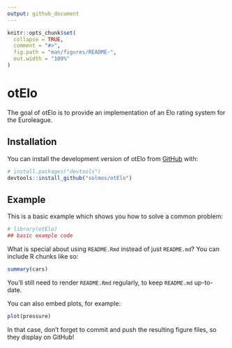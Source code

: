 ```yaml
---
output: github_document
---
```


<!-- README.md is generated from README.Rmd. Please edit that file -->

```r
knitr::opts_chunk$set(
  collapse = TRUE,
  comment = "#>",
  fig.path = "man/figures/README-",
  out.width = "100%"
)
```
# otElo

<!-- badges: start -->
<!-- badges: end -->

The goal of otElo is to provide an implementation of an Elo rating system for the Euroleague.

## Installation

You can install the development version of otElo from [GitHub](https://github.com/) with:

``` r
# install.packages("devtools")
devtools::install_github("solmos/otElo")
```
## Example

This is a basic example which shows you how to solve a common problem:

```r
# library(otElo)
## basic example code
```

What is special about using `README.Rmd` instead of just `README.md`? You can include R chunks like so:

```r
summary(cars)
```

You'll still need to render `README.Rmd` regularly, to keep `README.md` up-to-date.

You can also embed plots, for example:

```r
plot(pressure)
```

In that case, don't forget to commit and push the resulting figure files, so they display on GitHub!

